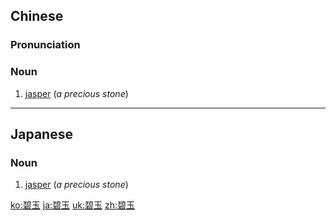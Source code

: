 ==Chinese==
{{zh-forms}}

===Pronunciation===
{{zh-pron
|m=bìyù
|c=bik1 juk6
|h=pfs=pit-ngiu̍k
|mn=phek-gio̍k
|cat=n
}}

===Noun===
{{zh-noun}}

# [[jasper]] (''a precious stone'')

----

==Japanese==
{{ja-kanjitab|へき|ぎょく|yomi=o}}

===Noun===
{{ja-noun|へきぎょく}}

# [[jasper]] (''a precious stone'')

[[ko:碧玉]]
[[ja:碧玉]]
[[uk:碧玉]]
[[zh:碧玉]]